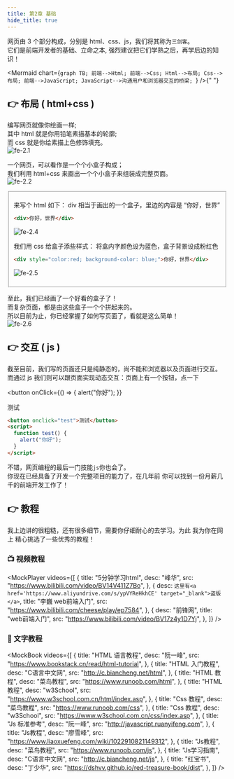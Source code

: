 ```yaml
---
title: 第2章 基础
hide_title: true
---
```



网页由 3 个部分构成，分别是 html、css、js，我们将其称为`三剑客`。  
它们是前端开发者的基础、立命之本, 强烈建议把它们学熟之后，再学后边的知识！

<Mermaid
  chart={`graph TB;
    前端-->Html;
    前端-->Css;
    Html-->布局;
    Css-->布局;
    前端-->JavaScript;
    JavaScript-->沟通用户和浏览器交互的桥梁;
`}
/>{" "}

## 👉 布局 ( html+css )

编写网页就像你绘画一样;  
其中 html 就是你用铅笔素描基本的轮廓;  
而 css 就是你给素描上色修饰填充。  
![fe-2.1](/img/fe/2.1.jpg)

一个网页，可以看作是一个个小盒子构成；  
我们利用 html+css 来画出一个个小盒子来组装成完整页面。  
![fe-2.2](/img/fe/2.2.png)

<Fieldset title="🌰 举个例子">

来写个 html 如下： div 相当于画出的一个盒子，里边的内容是 “你好，世界”

```html
<div>你好，世界</div>
```

![fe-2.4](/img/fe/2.4.jpg)

我们用 css 给盒子添些样式： 将盒内字颜色设为蓝色，盒子背景设成粉红色

```html
<div style="color:red; background-color: blue;">你好，世界</div>
```

![fe-2.5](/img/fe/2.5.jpg)

</Fieldset>

至此，我们已经画了一个好看的盒子了！  
而复杂页面，都是由这些盒子一个个拼起来的。  
所以目前为止，你已经掌握了如何写页面了，看就是这么简单！  
![fe-2.6](/img/fe/2.6.webp)

## 👉 交互 ( js )

截至目前，我们写的页面还只是纯静态的，尚不能和浏览器以及页面进行交互。  
而通过 js 我们则可以跟页面实现动态交互：页面上有一个按钮，点一下

<button
  onClick={() => {
    alert("你好");
  }}
>
  测试
</button>

```html
<button onclick="test">测试</button>
<script>
  function test() {
    alert("你好");
  }
</script>
```

不错，网页编程的最后一门技能`js`你也会了。  
你现在已经具备了开发一个完整项目的能力了，在几年前 你可以找到一份月薪几千的前端开发工作了！

<!-- ![fe-2.7](/img/fe/2.7.webp) -->

## 👉 教程

我上边讲的很粗糙，还有很多细节，需要你仔细耐心的去学习。为此 我为你在网上 精心挑选了一些优秀的教程！

### 📺 视频教程

<MockPlayer
  videos={[
    {
      title: "5分钟学习html",
      desc: "峰华",
      src: "https://www.bilibili.com/video/BV14V411Z7Bo",
    },
    {
      desc: `这里有<a href='https://www.aliyundrive.com/s/ypVYReHkhCE' target="_blank">盗版</a>`,
      title: "李巍 web前端入门",
      src: "https://www.bilibili.com/cheese/play/ep7584",
    },
    {
      desc: "前锋网",
      title: "web前端入门",
      src: "https://www.bilibili.com/video/BV17z4y1D7Yj",
    },
  ]}
/>

### 📖 文字教程

<MockBook
  videos={[
    {
      title: "HTML 语言教程",
      desc: "阮一峰",
      src: "https://www.bookstack.cn/read/html-tutorial",
    },
    {
      title: "HTML 入门教程",
      desc: "C语言中文网",
      src: "http://c.biancheng.net/html",
    },
    {
      title: "HTML 教程",
      desc: "菜鸟教程",
      src: "https://www.runoob.com/html",
    },
    {
      title: "HTML 教程",
      desc: "w3School",
      src: "https://www.w3school.com.cn/html/index.asp",
    },
    {
      title: "Css 教程",
      desc: "菜鸟教程",
      src: "https://www.runoob.com/css",
    },
    {
      title: "Css 教程",
      desc: "w3School",
      src: "https://www.w3school.com.cn/css/index.asp",
    },
    {
      title: "Js 标准参考",
      desc: "阮一峰",
      src: "http://javascript.ruanyifeng.com",
    },
    {
      title: "Js教程",
      desc: "廖雪峰",
      src: "https://www.liaoxuefeng.com/wiki/1022910821149312",
    },
    {
      title: "Js教程",
      desc: "菜鸟教程",
      src: "https://www.runoob.com/js",
    },
    {
      title: "Js学习指南",
      desc: "C语言中文网",
      src: "http://c.biancheng.net/js",
    },
    {
      title: "红宝书",
      desc: "丁少华",
      src: "https://dshvv.github.io/red-treasure-book/dist",
    },
  ]}
/>
